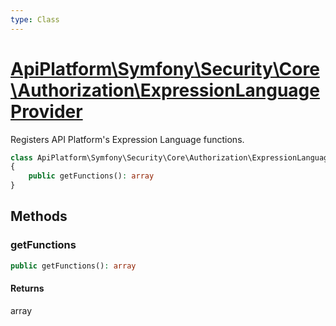 ```yaml
---
type: Class
---
```


# [ApiPlatform\Symfony\Security\Core\Authorization\ExpressionLanguageProvider](/docs/reference/Symfony/Security/Core/Authorization/ExpressionLanguageProvider)

Registers API Platform's Expression Language functions.


```php
class ApiPlatform\Symfony\Security\Core\Authorization\ExpressionLanguageProvider implements Symfony\Component\ExpressionLanguage\ExpressionFunctionProviderInterface
{
    public getFunctions(): array
}
```
## Methods

### getFunctions



```php
public getFunctions(): array
```

#### Returns

array
